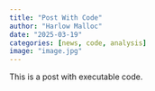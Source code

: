 ```yaml
---
title: "Post With Code"
author: "Harlow Malloc"
date: "2025-03-19"
categories: [news, code, analysis]
image: "image.jpg"
---
```


This is a post with executable code.

